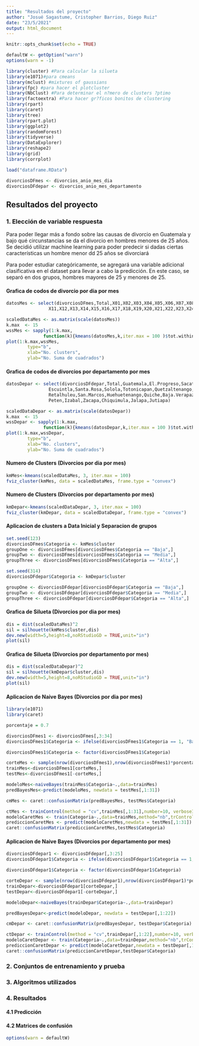 ```yaml
---
title: "Resultados del proyecto"
author: "Josué Sagastume, Cristopher Barrios, Diego Ruiz"
date: "23/5/2021"
output: html_document
---
```


```r
knitr::opts_chunk$set(echo = TRUE)
```

```r
defaultW <- getOption("warn")
options(warn = -1)
```

```r
library(cluster) #Para calcular la silueta
library(e1071)#para cmeans
library(mclust) #mixtures of gaussians
library(fpc) #para hacer el plotcluster
library(NbClust) #Para determinar el n?mero de clusters ?ptimo
library(factoextra) #Para hacer gr?ficos bonitos de clustering
library(rpart)
library(caret)
library(tree)
library(rpart.plot)
library(ggplot2)
library(randomForest)
library(tidyverse)
library(DataExplorer)
library(reshape2)
library(grid)
library(corrplot)
```

```r
load("dataframe.RData")
```

```r
divorciosDFmes <- divorcios_anio_mes_dia
divorciosDFdepar <- divorcios_anio_mes_departamento
```

## Resultados del proyecto

### 1. Elección de variable respuesta

Para poder llegar más a fondo sobre las causas de divorcio en Guatemala y bajo qué circunstancias se da el divorcio en hombres menores de 25 años. Se decidió utilizar machine learning para poder predecir si dadas ciertas características un hombre menor dd 25 años se divorciará

Para poder estudiar categóricamente, se agregará una variable adicional clasificativa en el dataset para llevar a cabo la predicción. En este caso, se separó en dos grupos, hombres mayores de 25 y menores de 25.


#### Grafica de codos de divorcio por dia por mes
``` r
datosMes <- select(divorciosDFmes,Total,X01,X02,X03,X04,X05,X06,X07,X08,X09,X10,
                X11,X12,X13,X14,X15,X16,X17,X18,X19,X20,X21,X22,X23,X24,X25,X26,X27,X28,X29,X30,X31)

scaledDataMes <- as.matrix(scale(datosMes))
k.max  <- 15
wssMes <- sapply(1:k.max, 
              function(k){kmeans(datosMes,k,iter.max = 100 )$tot.withinss})
plot(1:k.max,wssMes,
        type="b",
        xlab="No. clusters",
        ylab="No. Suma de cuadrados")
```

#### Grafica de codos de divorcios por departamento por mes
``` r
datosDepar <- select(divorciosDFdepar,Total,Guatemala,El.Progreso,Sacatepequez,Chimaltenango,
                Escuintla,Santa.Rosa,Solola,Totonicapan,Quetzaltenango,Suchitepequez,
                Retalhuleu,San.Marcos,Huehuetenango,Quiche,Baja.Verapaz,Alta.Verapaz,
                Peten,Izabal,Zacapa,Chiquimula,Jalapa,Jutiapa)

scaledDataDepar <- as.matrix(scale(datosDepar))
k.max  <- 15
wssDepar <- sapply(1:k.max, 
              function(k){kmeans(datosDepar,k,iter.max = 100 )$tot.withinss})
plot(1:k.max,wssDepar,
        type="b",
        xlab="No. clusters",
        ylab="No. Suma de cuadrados")
```

#### Numero de Clusters (Divorcios por dia por mes)
``` r
kmMes<-kmeans(scaledDataMes, 3, iter.max = 100)
fviz_cluster(kmMes, data = scaledDataMes, frame.type = "convex")
```

#### Numero de Clusters (Divorcios por departamento por mes)
``` r
kmDepar<-kmeans(scaledDataDepar, 3, iter.max = 100)
fviz_cluster(kmDepar, data = scaledDataDepar, frame.type = "convex")
```

#### Aplicacion de clusters a Data Inicial y Separacion de grupos
``` r
set.seed(123)
divorciosDFmes$Categoria <- kmMes$cluster
groupOne <- divorciosDFmes[divorciosDFmes$Categoria == "Baja",]
groupTwo <- divorciosDFmes[divorciosDFmes$Categoria == "Media",]
groupThree <- divorciosDFmes[divorciosDFmes$Categoria == "Alta",]
```

``` r
set.seed(314)
divorciosDFdepar$Categoria <- kmDepar$cluster

groupOne <- divorciosDFdepar[divorciosDFdepar$Categoria == "Baja",]
groupTwo <- divorciosDFdepar[divorciosDFdepar$Categoria == "Media",]
groupThree <- divorciosDFdepar[divorciosDFdepar$Categoria == "Alta",]
```

#### Grafica de Silueta (Divorcios por dia por mes)
``` r
dis = dist(scaledDataMes)^2
sil = silhouette(kmMes$cluster,dis)
dev.new(width=5,height=8,noRStudioGD = TRUE,unit="in")
plot(sil)
```

#### Grafica de Silueta (Divorcios por departamento por mes)
``` r
dis = dist(scaledDataDepar)^2
sil = silhouette(kmDepar$cluster,dis)
dev.new(width=5,height=8,noRStudioGD = TRUE,unit="in")
plot(sil)
```

#### Aplicacion de Naive Bayes (Divorcios por dia por mes)
``` r
library(e1071)
library(caret)

porcentaje = 0.7

divorciosDFmes1 <- divorciosDFmes[,3:34]
divorciosDFmes1$Categoria <- ifelse(divorciosDFmes1$Categoria == 1, "Baja", ifelse(divorciosDFmes1$Categoria == 2, "Media", ifelse(divorciosDFmes1$Categoria == 3, "Alta", 0)))

divorciosDFmes1$Categoria <- factor(divorciosDFmes1$Categoria)                              

corteMes <- sample(nrow(divorciosDFmes1),nrow(divorciosDFmes1)*porcentaje)
trainMes<-divorciosDFmes1[corteMes,]
testMes<-divorciosDFmes1[-corteMes,]

modeloMes<-naiveBayes(trainMes$Categoria~.,data=trainMes)
predBayesMes<-predict(modeloMes, newdata = testMes[,1:31])

cmMes <- caret::confusionMatrix(predBayesMes, testMes$Categoria)

ctMes <- trainControl(method = "cv",trainMes[,1:31],number=10, verboseIter=T)
modeloCaretMes <- train(Categoria~.,data=trainMes,method="nb",trControl = ctMes)
prediccionCaretMes <- predict(modeloCaretMes,newdata = testMes[,1:31])
caret::confusionMatrix(prediccionCaretMes,testMes$Categoria)
```

#### Aplicacion de Naive Bayes (Divorcios por departamento por mes)
``` r
divorciosDFdepar1 <- divorciosDFdepar[,3:25]
divorciosDFdepar1$Categoria <- ifelse(divorciosDFdepar1$Categoria == 1, "Baja", ifelse(divorciosDFdepar1$Categoria == 2, "Media", ifelse(divorciosDFdepar1$Categoria == 3, "Alta", 0)))

divorciosDFdepar1$Categoria <- factor(divorciosDFdepar1$Categoria)                                

corteDepar <- sample(nrow(divorciosDFdepar1),nrow(divorciosDFdepar1)*porcentaje)
trainDepar<-divorciosDFdepar1[corteDepar,]
testDepar<-divorciosDFdepar1[-corteDepar,]

modeloDepar<-naiveBayes(trainDepar$Categoria~.,data=trainDepar)

predBayesDepar<-predict(modeloDepar, newdata = testDepar[,1:22])

cmDepar <- caret::confusionMatrix(predBayesDepar, testDepar$Categoria)

ctDepar <- trainControl(method = "cv",trainDepar[,1:22],number=10, verboseIter=T)
modeloCaretDepar <- train(Categoria~.,data=trainDepar,method="nb",trControl = ctDepar)
prediccionCaretDepar <- predict(modeloCaretDepar,newdata = testDepar[,1:22])
caret::confusionMatrix(prediccionCaretDepar,testDepar$Categoria)
```


### 2. Conjuntos de entrenamiento y prueba

### 3. Algoritmos utilizados

### 4. Resultados

#### 4.1 Predicción 
 
#### 4.2 Matrices de confusión

```r
options(warn = defaultW)
```

